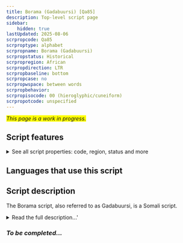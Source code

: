 ```yaml
---
title: Borama (Gadabuursi) [Qa85]
description: Top-level script page
sidebar:
    hidden: true
lastUpdated: 2025-08-06
scrpropcode: Qa85
scrproptype: alphabet
scrpropname: Borama (Gadabuursi)
scrpropstatus: Historical
scrpropregion: African
scrpropdirection: LTR
scrpropbaseline: bottom
scrpropcase: no
scrpropwspace: between words
scrpropbehavior: 
scrpropisocode: 00 (hieroglyphic/cuneiform)
scrpropotcode: unspecified
---
```


<span style='background-color:yellow'>_This page is a work in progress._</span>


## Script features

<details>
<summary> See all script properties: code, region, status and more</summary>
<ScriptInfo />
</details>

## Languages that use this script

<WsList script='Qa85' wsMax='5' />

## Script description

The Borama script, also referred to as Gadabuursi, is a Somali script.

<details><summary>Read the full description...'</summary>_Not yet available._</details>

### _To be completed..._

